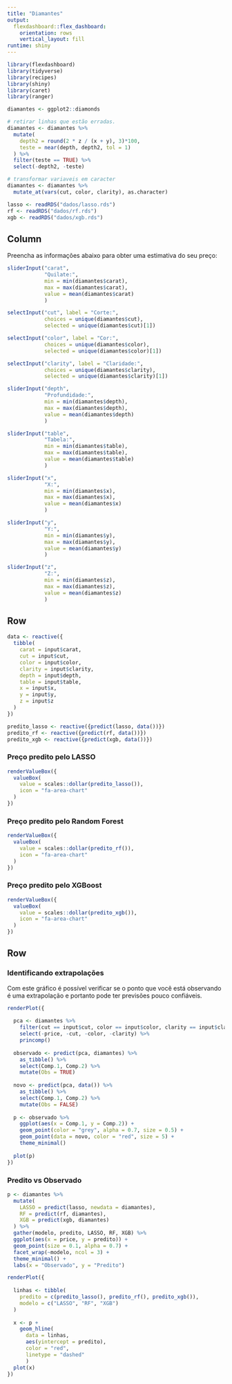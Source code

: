 ```yaml
---
title: "Diamantes"
output: 
  flexdashboard::flex_dashboard:
    orientation: rows
    vertical_layout: fill
runtime: shiny
---
```


```r
library(flexdashboard)
library(tidyverse)
library(recipes)
library(shiny)
library(caret)
library(ranger)

diamantes <- ggplot2::diamonds

# retirar linhas que estão erradas.
diamantes <- diamantes %>% 
  mutate(
    depth2 = round(2 * z / (x + y), 3)*100, 
    teste = near(depth, depth2, tol = 1)
  ) %>% 
  filter(teste == TRUE) %>% 
  select(-depth2, -teste)

# transformar variaveis em caracter
diamantes <- diamantes %>% 
  mutate_at(vars(cut, color, clarity), as.character)

lasso <- readRDS("dados/lasso.rds")
rf <- readRDS("dados/rf.rds")
xgb <- readRDS("dados/xgb.rds")
```

Column {.sidebar}
-----------------------------------------------------------------------

Preencha as informações abaixo para obter uma estimativa do seu preço:

```r
sliderInput("carat", 
            "Quilate:", 
            min = min(diamantes$carat), 
            max = max(diamantes$carat),
            value = mean(diamantes$carat)
            )

selectInput("cut", label = "Corte:",
            choices = unique(diamantes$cut), 
            selected = unique(diamantes$cut)[1])

selectInput("color", label = "Cor:",
            choices = unique(diamantes$color), 
            selected = unique(diamantes$color)[1])

selectInput("clarity", label = "Claridade:",
            choices = unique(diamantes$clarity), 
            selected = unique(diamantes$clarity)[1])

sliderInput("depth", 
            "Profundidade:", 
            min = min(diamantes$depth), 
            max = max(diamantes$depth),
            value = mean(diamantes$depth)
            )

sliderInput("table", 
            "Tabela:", 
            min = min(diamantes$table), 
            max = max(diamantes$table),
            value = mean(diamantes$table)
            )

sliderInput("x", 
            "X:", 
            min = min(diamantes$x), 
            max = max(diamantes$x),
            value = mean(diamantes$x)
            )

sliderInput("y", 
            "Y:", 
            min = min(diamantes$y), 
            max = max(diamantes$y),
            value = mean(diamantes$y)
            )

sliderInput("z", 
            "Z:", 
            min = min(diamantes$z), 
            max = max(diamantes$z),
            value = mean(diamantes$z)
            )

```

Row
-----------------------------------------------------------------------

```r
data <- reactive({
  tibble(
    carat = input$carat,
    cut = input$cut,
    color = input$color,
    clarity = input$clarity,
    depth = input$depth,
    table = input$table,
    x = input$x,
    y = input$y,
    z = input$z
  )
})

predito_lasso <- reactive({predict(lasso, data())})
predito_rf <- reactive({predict(rf, data())})
predito_xgb <- reactive({predict(xgb, data())})
```

### Preço predito pelo LASSO

```r
renderValueBox({
  valueBox(
    value = scales::dollar(predito_lasso()),
    icon = "fa-area-chart"
  )
})
```


### Preço predito pelo Random Forest

```r
renderValueBox({
  valueBox(
    value = scales::dollar(predito_rf()),
    icon = "fa-area-chart"
  )
})
```

### Preço predito pelo XGBoost

```r
renderValueBox({
  valueBox(
    value = scales::dollar(predito_xgb()),
    icon = "fa-area-chart"
  )
})
```

Row {.tabset .tabset-fade}
---------------------------------

### Identificando extrapolações

Com este gráfico é possível verificar se o ponto que você está observando é uma
extrapolação e portanto pode ter previsões pouco confiáveis.

```r
renderPlot({
  
  pca <- diamantes %>% 
    filter(cut == input$cut, color == input$color, clarity == input$clarity) %>% 
    select(-price, -cut, -color, -clarity) %>% 
    princomp()
  
  observado <- predict(pca, diamantes) %>% 
    as_tibble() %>% 
    select(Comp.1, Comp.2) %>% 
    mutate(Obs = TRUE)
  
  novo <- predict(pca, data()) %>% 
    as_tibble() %>% 
    select(Comp.1, Comp.2) %>% 
    mutate(Obs = FALSE)
  
  p <- observado %>% 
    ggplot(aes(x = Comp.1, y = Comp.2)) +
    geom_point(color = "grey", alpha = 0.7, size = 0.5) +
    geom_point(data = novo, color = "red", size = 5) +
    theme_minimal()
  
  plot(p)
})
```

### Predito vs Observado

```r
p <- diamantes %>%
  mutate(
    LASSO = predict(lasso, newdata = diamantes),
    RF = predict(rf, diamantes),
    XGB = predict(xgb, diamantes)
  ) %>% 
  gather(modelo, predito, LASSO, RF, XGB) %>% 
  ggplot(aes(x = price, y = predito)) +
  geom_point(size = 0.1, alpha = 0.7) +
  facet_wrap(~modelo, ncol = 3) +
  theme_minimal() +
  labs(x = "Observado", y = "Predito")

renderPlot({
  
  linhas <- tibble(
    predito = c(predito_lasso(), predito_rf(), predito_xgb()),
    modelo = c("LASSO", "RF", "XGB")
  )
  
  x <- p + 
    geom_hline(
      data = linhas, 
      aes(yintercept = predito), 
      color = "red", 
      linetype = "dashed"
      )
  plot(x)
})
```


